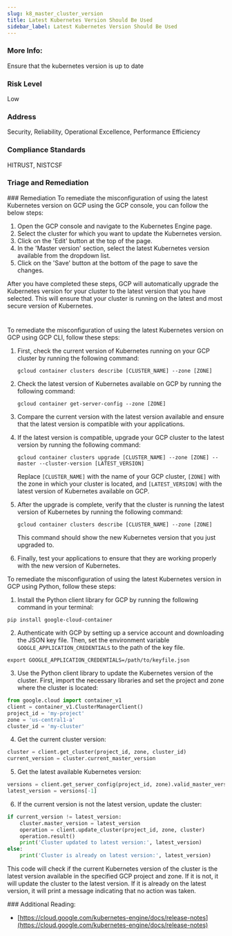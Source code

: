 ```yaml
---
slug: k8_master_cluster_version
title: Latest Kubernetes Version Should Be Used
sidebar_label: Latest Kubernetes Version Should Be Used
---
```


### More Info:

Ensure that the kubernetes version is up to date

### Risk Level

Low

### Address

Security, Reliability, Operational Excellence, Performance Efficiency

### Compliance Standards

HITRUST, NISTCSF


### Triage and Remediation
<Tabs>
<Tab title='Remediation'>
### Remediation

<AccordionGroup>
<Accordion title='Using Console' defaultOpen='true'>
To remediate the misconfiguration of using the latest Kubernetes version on GCP using the GCP console, you can follow the below steps:

1. Open the GCP console and navigate to the Kubernetes Engine page.
2. Select the cluster for which you want to update the Kubernetes version.
3. Click on the 'Edit' button at the top of the page.
4. In the 'Master version' section, select the latest Kubernetes version available from the dropdown list.
5. Click on the 'Save' button at the bottom of the page to save the changes.

After you have completed these steps, GCP will automatically upgrade the Kubernetes version for your cluster to the latest version that you have selected. This will ensure that your cluster is running on the latest and most secure version of Kubernetes.

#
</Accordion>

<Accordion title='Using CLI'>
To remediate the misconfiguration of using the latest Kubernetes version on GCP using GCP CLI, follow these steps:

1. First, check the current version of Kubernetes running on your GCP cluster by running the following command:

   ```
   gcloud container clusters describe [CLUSTER_NAME] --zone [ZONE]
   ```

2. Check the latest version of Kubernetes available on GCP by running the following command:

   ```
   gcloud container get-server-config --zone [ZONE]
   ```

3. Compare the current version with the latest version available and ensure that the latest version is compatible with your applications.

4. If the latest version is compatible, upgrade your GCP cluster to the latest version by running the following command:

   ```
   gcloud container clusters upgrade [CLUSTER_NAME] --zone [ZONE] --master --cluster-version [LATEST_VERSION]
   ```

   Replace `[CLUSTER_NAME]` with the name of your GCP cluster, `[ZONE]` with the zone in which your cluster is located, and `[LATEST_VERSION]` with the latest version of Kubernetes available on GCP.

5. After the upgrade is complete, verify that the cluster is running the latest version of Kubernetes by running the following command:

   ```
   gcloud container clusters describe [CLUSTER_NAME] --zone [ZONE]
   ```

   This command should show the new Kubernetes version that you just upgraded to.

6. Finally, test your applications to ensure that they are working properly with the new version of Kubernetes.
</Accordion>

<Accordion title='Using Python'>
To remediate the misconfiguration of using the latest Kubernetes version in GCP using Python, follow these steps:

1. Install the Python client library for GCP by running the following command in your terminal:

```
pip install google-cloud-container
```

2. Authenticate with GCP by setting up a service account and downloading the JSON key file. Then, set the environment variable `GOOGLE_APPLICATION_CREDENTIALS` to the path of the key file.

```
export GOOGLE_APPLICATION_CREDENTIALS=/path/to/keyfile.json
```

3. Use the Python client library to update the Kubernetes version of the cluster. First, import the necessary libraries and set the project and zone where the cluster is located:

```python
from google.cloud import container_v1
client = container_v1.ClusterManagerClient()
project_id = 'my-project'
zone = 'us-central1-a'
cluster_id = 'my-cluster'
```

4. Get the current cluster version:

```python
cluster = client.get_cluster(project_id, zone, cluster_id)
current_version = cluster.current_master_version
```

5. Get the latest available Kubernetes version:

```python
versions = client.get_server_config(project_id, zone).valid_master_versions
latest_version = versions[-1]
```

6. If the current version is not the latest version, update the cluster:

```python
if current_version != latest_version:
    cluster.master_version = latest_version
    operation = client.update_cluster(project_id, zone, cluster)
    operation.result()
    print('Cluster updated to latest version:', latest_version)
else:
    print('Cluster is already on latest version:', latest_version)
```

This code will check if the current Kubernetes version of the cluster is the latest version available in the specified GCP project and zone. If it is not, it will update the cluster to the latest version. If it is already on the latest version, it will print a message indicating that no action was taken.
</Accordion>

</AccordionGroup>
</Tab>
</Tabs>
### Additional Reading:

- [https://cloud.google.com/kubernetes-engine/docs/release-notes](https://cloud.google.com/kubernetes-engine/docs/release-notes) 


